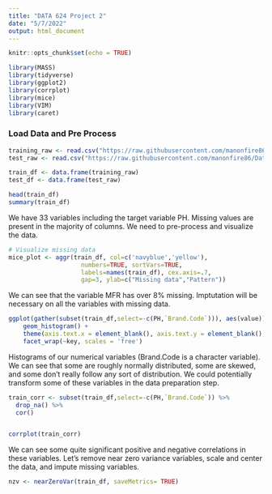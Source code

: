 ```yaml
---
title: "DATA 624 Project 2"
date: "5/7/2022"
output: html_document
---
```


```r
knitr::opts_chunk$set(echo = TRUE)

library(MASS)
library(tidyverse)
library(ggplot2)
library(corrplot)
library(mice)
library(VIM)
library(caret)
```

### Load Data and Pre Process


```r
training_raw <- read.csv("https://raw.githubusercontent.com/manonfire86/Data624FinalProject/main/StudentData.csv", header = TRUE)
test_raw <- read.csv("https://raw.githubusercontent.com/manonfire86/Data624FinalProject/main/StudentEvaluation.csv", header = TRUE)

train_df <- data.frame(training_raw)
test_df <- data.frame(test_raw)

head(train_df)
summary(train_df)
```

We have 33 variables including the target variable PH. Missing values are present in the majority of columns. We need to  pre-process and visualize the data.

```r
# Visualize missing data
mice_plot <- aggr(train_df, col=c('navyblue','yellow'),
                    numbers=TRUE, sortVars=TRUE,
                    labels=names(train_df), cex.axis=.7,
                    gap=3, ylab=c("Missing data","Pattern"))

```

We can see that the variable MFR has over 8% missing. Imptutation will be necessary on all the variables with missing data.


```r
ggplot(gather(subset(train_df,select=-c(PH,`Brand.Code`))), aes(value)) + 
    geom_histogram() +
    theme(axis.text.x = element_blank(), axis.text.y = element_blank(), axis.ticks = element_blank()) +
    facet_wrap(~key, scales = 'free')
```

Histograms of our numerical variables (Brand.Code is a character variable). We can see that some are roughly normally distributed, some are skewed, and some don't really follow any sort of distribution. We could potentially transform some of these variables in the data preparation step.

```r
train_corr <- subset(train_df,select=-c(PH,`Brand.Code`)) %>%
  drop_na() %>%
  cor()


corrplot(train_corr)
```

We can see some quite significant positive and negative correlations in these variables. Let's remove near zero variance variables, scale and center the data, and impute missing variables.


```r
nzv <- nearZeroVar(train_df, saveMetrics= TRUE)


```

